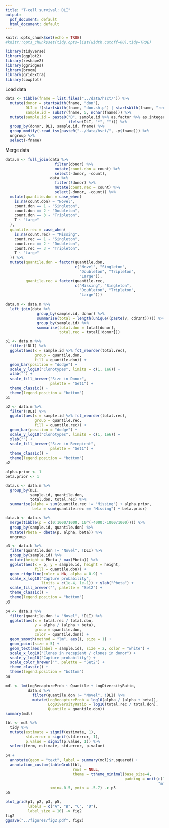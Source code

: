 ```yaml
---
title: "T-cell survival: DLI"
output:
  pdf_document: default
  html_document: default
---
```


```r
knitr::opts_chunk$set(echo = TRUE)
#knitr::opts_chunk$set(tidy.opts=list(width.cutoff=60),tidy=TRUE)

library(tidyverse)
library(ggplot2)
library(reshape2)
library(ggridges)
library(broom)
library(gridExtra)
library(cowplot)
```

Load data

```r
data <- tibble(fname = list.files("../data/hsct/")) %>%
  mutate(donor = startsWith(fname, "don"), 
         DLI = !(startsWith(fname, "don.sh.p") | startsWith(fname, "rec.sh.p")),
         sample.id = substr(fname, 5, nchar(fname))) %>%
  mutate(sample.id = paste0("D", sample.id %>% as.factor %>% as.integer, 
                            ifelse(DLI, "*", ""))) %>%
  group_by(donor, DLI, sample.id, fname) %>%
  group_modify(~read_tsv(paste0("../data/hsct/", .y$fname))) %>%
  ungroup %>%
  select(-fname)
```

Merge data

```r
data.m <- full_join(data %>%
                      filter(donor) %>%
                      mutate(count.don = count) %>%
                      select(-donor, -count),
                    data %>%
                      filter(!donor) %>% 
                      mutate(count.rec = count) %>%
                      select(-donor, -count)) %>%
  mutate(quantile.don = case_when(
    is.na(count.don) ~ "Novel",
    count.don == 1 ~ "Singleton",
    count.don == 2 ~ "Doubleton",
    count.don == 3 ~ "Tripleton",
    T ~ "Large"
  ),
  quantile.rec = case_when(
    is.na(count.rec) ~ "Missing",
    count.rec == 1 ~ "Singleton",
    count.rec == 2 ~ "Doubleton",
    count.rec == 3 ~ "Tripleton",
    T ~ "Large"
  )) %>%
  mutate(quantile.don = factor(quantile.don,
                               c("Novel", "Singleton", 
                                 "Doubleton", "Tripleton",
                                 "Large")),
         quantile.rec = factor(quantile.rec,
                               c("Missing", "Singleton", 
                                 "Doubleton", "Tripleton",
                                 "Large")))

data.m <- data.m %>%
  left_join(data %>%
              group_by(sample.id, donor) %>%
              summarise(total = length(unique((paste(v, cdr3nt))))) %>%
              group_by(sample.id) %>%
              summarise(total.don = total[donor],
                        total.rec = total[!donor]))
```

```r
p1 <- data.m %>%
  filter(!DLI) %>%
  ggplot(aes(x = sample.id %>% fct_reorder(total.rec), 
             group = quantile.don,
             fill = quantile.don)) +
  geom_bar(position = "dodge") +
  scale_y_log10("Clonotypes", limits = c(1, 1e6)) +
  xlab("") +
  scale_fill_brewer("Size in Donor", 
                    palette = "Set1") +
  theme_classic() +
  theme(legend.position = "bottom")
p1

p2 <- data.m %>%
  filter(!DLI) %>%
  ggplot(aes(x = sample.id %>% fct_reorder(total.rec), 
             group = quantile.rec,
             fill = quantile.rec)) +
  geom_bar(position = "dodge") +
  scale_y_log10("Clonotypes", limits = c(1, 1e6)) +
  xlab("") +
  scale_fill_brewer("Size in Recepient", 
                    palette = "Set1") +
  theme_classic() +
  theme(legend.position = "bottom")
p2
```
```r
alpha.prior <- 1
beta.prior <- 1

data.s <- data.m %>%
  group_by(DLI,
           sample.id, quantile.don, 
           total.don, total.rec) %>%
  summarise(alpha = sum(quantile.rec != "Missing") + alpha.prior,
            beta = sum(quantile.rec == "Missing") + beta.prior)

data.b <- data.s %>%
  merge(tibble(p = c(0:1000/1000, 10^(-4000:-1000/1000)))) %>%
  group_by(sample.id, quantile.don) %>%
  mutate(Pbeta = dbeta(p, alpha, beta)) %>%
  ungroup

p3 <- data.b %>%
  filter(quantile.don != "Novel", !DLI) %>%
  group_by(sample.id) %>%
  mutate(height = Pbeta / max(Pbeta)) %>%
  ggplot(aes(x = p, y = sample.id, height = height, 
             fill = quantile.don)) +
  geom_ridgeline(color = NA, alpha = 0.9) + 
  scale_x_log10("Capture probability", 
                limits = c(1e-4, 1e-1)) + ylab("Pbeta") +
  scale_fill_brewer("", palette = "Set2") +
  theme_classic() +
  theme(legend.position = "bottom")
p3
```

```r
p4 <- data.s %>%
  filter(quantile.don != "Novel", !DLI) %>%
  ggplot(aes(x = total.rec / total.don,
             y = alpha / (alpha + beta), 
             group = quantile.don, 
             color = quantile.don)) +
  geom_smooth(method = "lm", aes(), size = 1) +
  geom_point(size = 5) +
  geom_text(aes(label = sample.id), size = 2, color = "white") +
  scale_x_log10("Clones in recepient / clones in donor") + 
  scale_y_log10("Capture probability") +
  scale_color_brewer("", palette = "Set2") +
  theme_classic() +
  theme(legend.position = "bottom")
p4
```

```r
mdl <- lm(LogRecaptureProb ~ Quantile + LogDiversityRatio,
          data.s %>%
            filter(quantile.don != "Novel", !DLI) %>%
            mutate(LogRecaptureProb = log10(alpha / (alpha + beta)),
                   LogDiversityRatio = log10(total.rec / total.don),
                   Quantile = quantile.don))
summary(mdl)

tbl <- mdl %>%
  tidy %>%
  mutate(estimate = signif(estimate, 1),
         std.error = signif(std.error, 1),
         p.value = signif(p.value, 1)) %>%
  select(term, estimate, std.error, p.value)

p4 +
  annotate(geom = "text", label = summary(mdl)$r.squared) +
  annotation_custom(tableGrob(tbl, 
                              rows = NULL,
                              theme = ttheme_minimal(base_size=4,
                                                     padding = unit(c(1, 1),
                                                                    "mm"))),
                    xmin=-0.5, ymin = -5.7) -> p5
p5
```

```r
plot_grid(p1, p2, p3, p5, 
          labels = c("A", "B", "C", "D"),
          label_size = 10) -> fig2
fig2
ggsave("../figures/fig2.pdf", fig2)
```

```r
```
